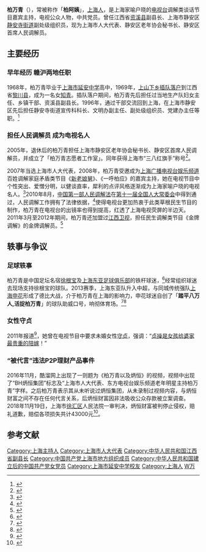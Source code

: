 {{Infobox_officeholder
| name = <span style="font-size:larger;">柏万青</span>
| image name =
| width = 
| now = <span style="color: blue;">上海市人大代表</span>
| period = 2007年 至今
| Sex = 女
| different name =
| party = {{中国共产党|22px}}
| Native place = 上海
| date of birth = 1949年11月
| place of birth = [[上海市|上海市]]
| date of death = 
| place of death = 
| spouse = 
| relatives = 
| educate = 
*[[上海市延安中学|上海市延安中学]]高中
| past = 
*<span style="color: blue;">江西省资溪县副县长<br>（？？－1996年）</span>
*<span style="color: blue;">上海市静安区静安寺街道干部<br>（1996年－2005年）</span>
*<span style="color: blue;">上海市静安区老年协会秘书长、区首席人民调解员<br>（2005年－至今）</span>
*<span style="color: blue;">上海市人大代表<br>（2007年－至今）</span>
| work =
}}
'''柏万青'''（{{bd|1949年|11月}}），常被称作「'''柏阿姨'''」，[[上海人|上海人]]，是上海家喻户晓的[[上海电视台|电视台]]调解类谈话节目嘉宾主持，电视公众人物，中共党员。曾任江西省[[资溪县|资溪县]]副县长、上海市静安区[[静安寺街道|静安寺街道]]副处级组织员，现为上海市人大代表、静安区老年协会秘书长、静安区首席人民调解员。

==主要经历==
===早年经历 赣沪两地任职===
1968年，柏万青毕业于[[上海市延安中学|上海市延安中学]]高中，1969年，[[上山下乡|上山下乡]][[插队落户|插队落户]]到江西省[[黎川县|黎川县]]，成为一名女[[知青|知青]]。插队落户期间，柏万青先后担任过当地生产队妇女主任、乡镇干部、资溪县副县长。1996年，通过干部交流回到上海，在上海市静安区先后担任静安寺街道宣传科科长、文明办副主任、副处级组织员、党建办主任等职。<ref>{{cite web|url=http://www.zgfznews.com/fznews/fuzhouxinwen/shehuifazhi/2009/6/30/334407.shtml|title=柏万青：昔日资溪副县长 今朝上海大名人|accessdate=|date=2009-06-30|publisher=抚州日报|language=zh-hans|archive-url=https://web.archive.org/web/20160304085337/http://www.zgfznews.com/fznews/fuzhouxinwen/shehuifazhi/2009/6/30/334407.shtml|archive-date=2016-03-04|dead-url=yes}}</ref>

===担任人民调解员 成为电视名人===
2005年，退休后的柏万青担任上海市静安区老年协会秘书长、静安区首席人民调解员，并成立了「柏万青志愿者工作室」。同年获得上海市“三八红旗手”称号<Ref>{{cite news|title=静安年鉴 静安年鉴2005 三十、人物 （三）先进人物 |url=http://www.shtong.gov.cn/dfz_web/DFZ/Info?idnode=220283&tableName=userobject1a&id=365516|publisher=上海市地方志办公室|date=2018-12-04}}</ref>。

2007年当选上海市人大代表，2008年，柏万青受邀成为[[上海广播电视台娱乐频道|上海广播电视台娱乐频道]]百姓调解家庭矛盾类节目《[[新老娘舅|新老娘舅]]》、《一呼柏应》的嘉宾主持，她在电视节目中个性突出、爱憎分明，以健谈直率，犀利的点评风格逐渐成为上海家喻户晓的电视名人。<ref>{{cite web|url=http://www.daynews.com.cn/sxrb/cban/C4/1020969.html|title=人民调解制度 社会矛盾“减压阀”|accessdate=|date=2010-09-02|publisher=山西日报|language=zh-hans}}{{dead link|date=2018年3月 |bot=InternetArchiveBot |fix-attempted=yes }}</ref>2010年8月，[[中华人民共和国人民调解法|中国第一部人民调解法]]在[[第十一届全国人大常委会|第十一届全国人大常委会]]中得到通过，人民调解工作拥有了法律依据，<ref name="人民调解法施行">{{cite news|url = http://news.sina.com.cn/c/2010-08-30/094018039411s.shtml|title = 人民调解法明年1月1日起施行|publisher = 新浪网|date = 2010年8月30日|accessdate = 2013-10-20|archive-date = 2019-06-02|archive-url = https://web.archive.org/web/20190602133811/http://news.sina.com.cn/c/2010-08-30/094018039411s.shtml|dead-url = no}}</ref>使得电视台更加热衷于此类草根民生节目的制作，柏万青在电视台的出镜率也得到提高，红透了上海电视荧屏的半边天。2011年3月至2012年期间，柏万青还加盟过[[江西卫视|江西卫视]]，担任民生调解类节目《金牌调解》的金牌调解员。<ref>{{cite web|url=http://ent.hunantv.com/z/20110321/878230.html|title=江西卫视全新栏目《金牌调解》开播|accessdate=|date=2011-03-21|publisher=金鹰网|language=zh-hans|archive-date=2018-11-21|archive-url=https://web.archive.org/web/20181121021926/http://ent.hunantv.com/z/20110321/878230.html|dead-url=no}}</ref>

== 轶事与争议 ==

===足球轶事===
柏万青是中国足坛名宿[[徐根宝|徐根宝]]及[[上海东亚足球俱乐部|上海东亚足球俱乐部]]的铁杆球迷，<ref>{{cite web|url=http://www.fjsen.com/p/2011-05/05/content_4447921.htm|title=荧屏一妈与足坛一爹 柏万青：我曾为徐根宝哭过|accessdate=|date=2011-05-05|publisher=东方体育日报|language=zh-hans|deadurl=yes|archiveurl=https://web.archive.org/web/20150924015142/http://www.fjsen.com/p/2011-05/05/content_4447921.htm|archivedate=2015-09-24|df=}}</ref>经常组织球迷去现场支持徐根宝的球队。2013赛季，上海东亚队升入中超，与同城传统强队[[上海申花|上海申花]]形成了德比大战，介于柏万青在上海的影响力，申花球迷自创了「'''踏平八万人,活捉柏万青'''」的球队助威口号，响彻体育场。<ref>{{cite web|url=http://shenhua.online.sh.cn/gb/content/2013-09/06/content_6352062.htm|title=黄飞珏笑解"活捉柏万青" 透柏阿姨要活捉申花球迷|accessdate=|date=2013-09-06|publisher=东方体育日报|language=zh-hans|archive-date=2016-03-04|archive-url=https://web.archive.org/web/20160304132321/http://shenhua.online.sh.cn/gb/content/2013-09/06/content_6352062.htm|dead-url=no}}</ref><ref>{{cite web|url=http://v.youku.com/v_show/id_XNjAxMDA3ODMy.html|title=蓝魔高喊"踏平八万人，活捉柏万青”|accessdate=|date=2013-08-23|publisher=[[优酷网|优酷网]]视频|language=zh-hans|archive-date=2019-06-21|archive-url=https://web.archive.org/web/20190621204003/https://v.youku.com/v_show/id_XNjAxMDA3ODMy.html|dead-url=no}}</ref>

=== 女性守贞 ===

2011年报道<ref>{{Cite web |url=http://eladies.sina.com.cn/qg/2011/0304/15181056011.shtml |title=上海人大代表柏万青：贞操是女孩最好的嫁妆 |accessdate=2017-11-15 |author= |date=2011-03-04 |work= |publisher=新浪网，来源：汉网-长江日报 |language=Zh-hans |archive-date=2019-06-10 |archive-url=https://web.archive.org/web/20190610041840/http://eladies.sina.com.cn/qg/2011/0304/15181056011.shtml |dead-url=no }}</ref>，她曾在电视节目中要求未婚女性[[守贞|守贞]]，强调：“[[贞操嫁妆论|贞操是女孩给婆家最贵重的陪嫁]]！”

===“被代言”违法P2P理财产品事件===
2016年11月，酷溜网上出现了一则题为《柏万青以及炳恒》的视频，视频中出现了“BH炳恒集团”标志及“上海市人大代表、东方电视台娱乐频道老年明星主持柏万青”字样。之后柏万青表示其从未听说过炳恒集团，从未录制过视频内容，与炳恒财富之间不存在任何代言关系，后炳恒财富因非法吸收公众存款被立案调查。2018年11月19日，上海市[[徐汇区|徐汇区]]人民法院一审判决，炳恒财富被判停止侵权，赔礼道歉，赔偿各项损失共计43000元<ref>{{Cite web |url=http://shanghai.xinmin.cn/xmsq/2018/11/19/31456019.html |title=柏万青“被代言”违法P2P理财产品，法院：P2P公司侵权须赔偿，视频发布者无责 |accessdate=2018-11-21 |author= |date=2018-11-19 |work= |publisher=上观新闻 |language=Zh-hans |archive-date=2018-11-20 |archive-url=https://web.archive.org/web/20181120222251/http://shanghai.xinmin.cn/xmsq/2018/11/19/31456019.html |dead-url=no }}</ref>。

==参考文献==
{{Reflist|2}}

{{DEFAULTSORT:Bai柏}}
[[Category:上海主持人|Category:上海主持人]]
[[Category:上海市人大代表|Category:上海市人大代表]]
[[Category:中华人民共和国江西省副县长|Category:中华人民共和国江西省副县长]]
[[Category:中国共产党上海市地方组织成员|Category:中国共产党上海市地方组织成员]]
[[Category:中华人民共和国建立后的中国共产党女党员|Category:中华人民共和国建立后的中国共产党女党员]]
[[Category:上海市延安中学校友|Category:上海市延安中学校友]]
[[Category:上海人|Category:上海人]]
[[Category:柏姓|W万]]